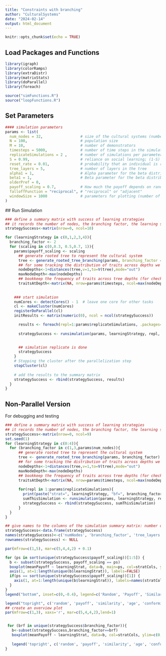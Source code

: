 ```yaml
---
title: "Constraints with branching"
author: "CulturalSystems"
date: "2024-02-14"
output: html_document
---
```


```r
knitr::opts_chunk$set(echo = TRUE)
```

## Load Packages and Functions

```r
library(igraph)
library(colorRamps)
library(extraDistr)
library(matrixStats)
library(doParallel)
library(foreach)

source("simFunctions.R")
source("loopFunctions.R")
```

## Set Parameters

```r
#### simulation parameters
params <- list(
  num_nodes = 32,                 # size of the cultural systems (number of nodes)
  N = 100,                        # population size
  M = 10,                         # number of demonstrators
  timesteps = 5000,               # number of time steps in the simulation
  replicateSimulations = 2 ,      # number of simulations per parameter setting
  S = 0.99,                       # reliance on social learning; (1-S) is innovation rate
  reset_rate = 0.01,              # probability that an individual is replaced by a naive individual
  tree_layers = 5,                # number of layers in the tree
  alpha1 = 1,                     # Alpha parameter for the beta distribution used to generate the tree
  beta1 = 1,                      # Beta parameter for the beta distribution used to generate the tree 
  olderPref = 0,
  payoff_scaling = 0.7,           # How much the payoff depends on randomness vs distance from the root node (0 for random, 1 for fully deterministic))
  falloffFunction = "reciprocal", # "reciprocal" or "adjacent" 
  windowSize = 1000               # parameters for plotting (number of time steps per printing event frequencies)
)


``` 



 ## Run Simulation

```r
### define a summary matrix with success of learning strategies
## it records the number of nodes, the branching factor, the learning strategy, the simulation replicates, and the mean payoff
strategySuccess<-matrix(nrow=0, ncol=10)

for (learningStrategy in c(0,1,2,3,4)){
  branching_factor <- 2
  for (scaling in c(0,0.3, 0.5,0.7, 1)){
    params$payoff_scaling <- scaling
      ## generate rooted tree to represent the cultural system
      tree <- generate_rooted_tree_branching(params, branching_factor = 3)
      ## for some tracking the distribution of traits across depths we need to know the depth of each node			
      nodeDepths<-1+distances(tree,v=1,to=V(tree),mode="out")
      maxNodeDepth<-max(nodeDepths)
      ## bookkeep the frequency of traits across tree depths (for checking stability over time)
      traitsAtDepth<-matrix(NA, nrow=params$timesteps, ncol=max(nodeDepths))
      
    
    ### start simulation
    numCores <- detectCores() - 1  # leave one core for other tasks
    cl <- makeCluster(numCores)
    registerDoParallel(cl)
    initResults <- matrix(numeric(0), ncol = ncol(strategySuccess)) 

      results <- foreach(repl=1:params$replicateSimulations, .packages=c('igraph'), .combine='combineResults', .init=initResults) %dopar% {
 
      strategySuccess <- runsimulation(params, learningStrategy, repl, tree)

 
      ## simulation replicate is done
      strategySuccess
    }
    # Stopping the cluster after the parallelization step 
    stopCluster(cl)
     
    # add the results to the summary matrix
    strategySuccess <- rbind(strategySuccess, results)
  }
}
```

## Non-Parallel Version
For debugging and testing

```r
### define a summary matrix with success of learning strategies
## it records the number of nodes, the branching factor, the learning strategy, the simulation replicates, and the mean payoff
strategySuccess<-matrix(nrow=0, ncol=9)
set.seed(1)
for (learningStrategy in c(0:4)){
  for (branching_factor in c(1,3,params$num_nodes)){
      ## generate rooted tree to represent the cultural system
      tree <- generate_rooted_tree_branching(params, branching_factor)
      ## for some tracking the distribution of traits across depths we need to know the depth of each node			
      nodeDepths<-1+distances(tree,v=1,to=V(tree),mode="out")
      maxNodeDepth<-max(nodeDepths)
      ## bookkeep the frequency of traits across tree depths (for checking stability over time)
      traitsAtDepth<-matrix(NA, nrow=params$timesteps, ncol=max(nodeDepths))
      
      for(repl in 1:params$replicateSimulations){
        print(paste("strat=", learningStrategy, "bf=", branching_factor, "repl=", repl))
        sumThisSimulation <- runsimulation(params, learningStrategy, repl, tree)
        strategySuccess <- rbind(strategySuccess, sumThisSimulation)
      }
  }
}
```


```r
## give names to the columns of the simulation summary matrix: number of nodes, the branching factor, the learning strategy, the simulation replicates, and the mean payoff
strategySuccess<-data.frame(strategySuccess)
names(strategySuccess)<-c('numNodes', 'branching_factor', 'tree_layers', 'alpha', 'beta', 'learningStrat', 'olderPref', 'repl', 'payoff_scaling', 'meanPayoff')
rownames(strategySuccess) <- NULL

par(mfrow=c(1,5), mar=c(5,4,4,2) + 0.1)

for (ps in sort(unique(strategySuccess$payoff_scaling))[1:5]) {
  b <- subset(strategySuccess, payoff_scaling == ps)
  boxplot(meanPayoff ~ learningStrat, data=b, main=ps, col=stratCols, ylim=c(0,1.5), xaxt='n')
  axis(1, at=1:length(unique(b$learningStrat)), labels=FALSE)
  if(ps == sort(unique(strategySuccess$payoff_scaling))[1]) {
    axis(1, at=1:length(unique(b$learningStrat)), labels=names(stratCols), las=2)
  }
}
legend("bottom", inset=c(0,-0.4), legend=c('Random', 'Payoff', 'Similarity', 'Age', 'Conformity'), fill=stratCols, horiz=TRUE, xpd=NA)

legend("topright", c('random', 'payoff', 'similarity', 'age', 'conformity'), fill=stratCols)
## create an overview plot
par(mfrow=c(1,3), xaxs='r', mar=c(5,4,4,2),lend=1)


 for (brf in unique(strategySuccess$branching_factor)){
   b<-subset(strategySuccess,branching_factor==brf)
   boxplot(meanPayoff ~ learningStrat, data=b, col=stratCols, ylim=c(0,1.5))
  
   legend('topright', c('random', 'payoff', 'similarity', 'age', 'conformity'), col=stratCols, pch=15:19)
}

```


